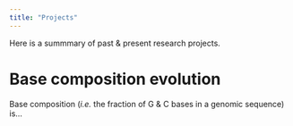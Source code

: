 ```yaml
---
title: "Projects"
---
```


Here is a summmary of past & present research projects.

# Base composition evolution

Base composition (*i.e.* the fraction of G & C bases in a genomic sequence) is...
